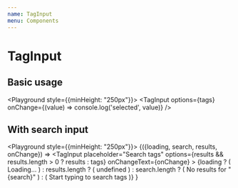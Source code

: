 ```yaml
---
name: TagInput
menu: Components
---
```



# TagInput

## Basic usage

<Playground style={{minHeight: "250px"}}>
  <TagInput options={tags} onChange={(value) => console.log('selected', value)} />
</Playground>

## With search input

<Playground style={{minHeight: "250px"}}>
  <TagSearch tags={tags}>
    {({loading, search, results, onChange}) =>
      <TagInput
        placeholder="Search tags"
        options={results && results.length > 0 ? results : tags}
        onChangeText={onChange}
        >
        {loading ? (
          <View mr="15px" ml="15px">
            <Text>Loading...</Text>
          </View>
        ) : results.length ? (
          undefined
        ) : search.length ? (
          <View mr="15px" ml="15px">
            <Text>No results for "{search}"</Text>
          </View>
        ) : (
          <View mr="15px" ml="15px">
            <Text>Start typing to search tags</Text>
          </View>
        )}
      </TagInput>
    }
  </TagSearch>
</Playground>
